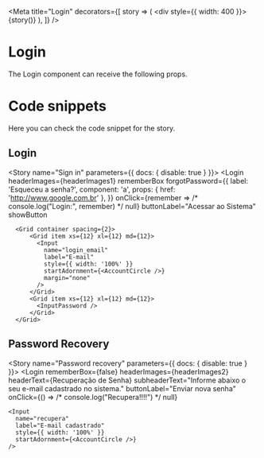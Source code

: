 
<Meta
  title="Login"
  decorators={[
    story => (
      <DivFlex>
        <div style={{ width: 400 }}>{story()}</div>
      </DivFlex>
    ),
  ]}
/>

# Login

The Login component can receive the following props.

<Props of={Login} />

# Code snippets

Here you can check the code snippet for the story.

## Login

<Story name="Sign in" parameters={{ docs: { disable: true } }}>
  <Login
    headerImages={headerImages1}
    rememberBox
    forgotPassword={{
      label: 'Esqueceu a senha?',
      component: 'a',
      props: { href: 'http://www.google.com.br' },
    }}
    onClick={remember => /* console.log("Login:", remember) */ null}
    buttonLabel="Acessar ao Sistema"
    showButton
  >
      <Grid container spacing={2}>
          <Grid item xs={12} xl={12} md={12}>
            <Input
              name="login_email"
              label="E-mail"
              style={{ width: '100%' }}
              startAdornment={<AccountCircle />}
              margin="none"
            />
          </Grid>
          <Grid item xs={12} xl={12} md={12}>
            <InputPassword />
          </Grid>
      </Grid>
  </Login>
</Story>

<Source id="login--sign-in" />

## Password Recovery

<Story name="Password recovery" parameters={{ docs: { disable: true } }}>
  <Login
    rememberBox={false}
    headerImages={headerImages2}
    headerText={<Typography variant="h5">Recuperação de Senha</Typography>}
    subheaderText="Informe abaixo o seu e-mail cadastrado no sistema."
    buttonLabel="Enviar nova senha"
    onClick={() => /* console.log("Recupera!!!!") */ null}
  >
    <Input
      name="recupera"
      label="E-mail cadastrado"
      style={{ width: '100%' }}
      startAdornment={<AccountCircle />}
    />
  </Login>
</Story>

<Source id="login--password-recovery" />
